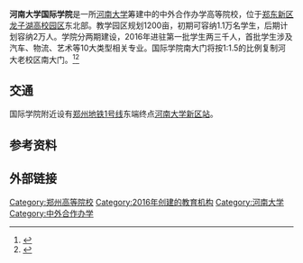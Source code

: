 '''河南大学国际学院'''是一所[[河南大学|河南大学]]筹建中的中外合作办学高等院校，位于[[郑东新区|郑东新区]][[龙子湖高校园区|龙子湖高校园区]]东北部。教学园区规划1200亩，初期可容纳1.1万名学生，后期计划容纳2万人。学院分两期建设，2016年进驻第一批学生两三千人，首批学生涉及汽车、物流、艺术等10大类型相关专业。国际学院南大门将按1∶1.5的比例复制河大老校区南大门。<ref >{{cite web |url=http://www.huaue.com/unews2014/201542183959.htm |language= |title=河南大学国际学院校区明年有望迎首批学生 |publisher=河南商报 |date=2015年4月21日 |accessdate= |archive-date=2015年9月24日 |archive-url=https://web.archive.org/web/20150924031710/http://www.huaue.com/unews2014/201542183959.htm |dead-url=no }}</ref><ref >{{cite web |url=http://news.sina.com.cn/o/2015-04-21/015931739888.shtml |language= |title=河南大学国际学院校区 |publisher=郑州日报 |date=2015年4月21日 |accessdate= |archive-date=2016-03-04 |archive-url=https://web.archive.org/web/20160304101940/http://news.sina.com.cn/o/2015-04-21/015931739888.shtml |dead-url=no }}</ref>

== 交通 ==
国际学院附近设有[[郑州地铁1号线|郑州地铁1号线]]东端终点[[河南大学新区站|河南大学新区站]]。

== 参考资料 ==
{{reflist}}

== 外部链接 ==


{{河南高等院校}}
{{河南大学}}
{{DEFAULTSORT:}}
[[Category:郑州高等院校|Category:郑州高等院校]]
[[Category:2016年创建的教育机构|Category:2016年创建的教育机构]]
[[Category:河南大学|Category:河南大学]]
[[Category:中外合作办学|Category:中外合作办学]]